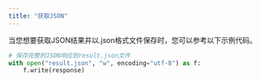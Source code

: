 ```yaml
---
title: "获取JSON"
---
```


当您想要获取JSON结果并以.json格式文件保存时，您可以参考以下示例代码。

```python
# 保存完整的JSON响应到result.json文件
with open("result.json", "w", encoding="utf-8") as f:
    f.write(response)
```